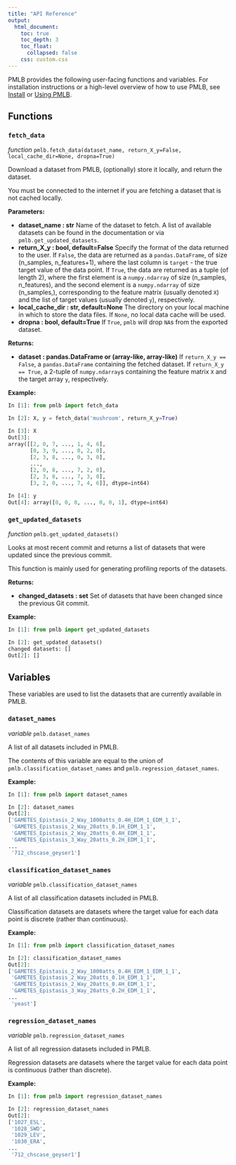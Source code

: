 ```yaml
---
title: "API Reference"
output:
  html_document:
    toc: true
    toc_depth: 3
    toc_float:
      collapsed: false
    css: custom.css
---
```


PMLB provides the following user-facing functions and variables. For installation instructions or a high-level overview of how to use PMLB, see [Install](./install.html) or [Using PMLB](./using.html).

## Functions

### `fetch_data` {#docstring-output}

*function* `pmlb.fetch_data(dataset_name, return_X_y=False, local_cache_dir=None, dropna=True)`

Download a dataset from PMLB, (optionally) store it locally, and return the dataset.

You must be connected to the internet if you are fetching a dataset that is not cached locally.

**Parameters:**

- **dataset_name : str**
  Name of the dataset to fetch. A list of available datasets can be found in the documentation or via `pmlb.get_updated_datasets`.
- **return_X_y : bool, default=False**
  Specify the format of the data returned to the user. If `False`, the data are returned as a `pandas.DataFrame`, of size (n_samples, n_features+1), where the last column is `target` - the true target value of the data point. If `True`, the data are returned as a tuple (of length 2), where the first element is a `numpy.ndarray` of size (n_samples, n_features), and the second element is a `numpy.ndarray` of size (n_samples,), corresponding to the feature matrix (usually denoted `X`) and the list of target values (usually denoted `y`), respectively.
- **local_cache_dir : str, default=None**
  The directory on your local machine in which to store the data files. If `None`, no local data cache will be used. 
- **dropna : bool, default=True**
  If `True`, `pmlb` will drop `NA`s from the exported dataset.

**Returns:**

- **dataset : pandas.DataFrame or (array-like, array-like)**
  If `return_X_y == False`, a `pandas.DataFrame` containing the fetched dataset. If `return_X_y == True`, a 2-tuple of `numpy.ndarray`s containing the feature matrix `X` and the target array `y`, respectively.

**Example:**

```python
In [1]: from pmlb import fetch_data

In [2]: X, y = fetch_data('mushroom', return_X_y=True)

In [3]: X
Out[3]: 
array([[2, 0, 7, ..., 1, 4, 6],
       [0, 3, 9, ..., 0, 2, 0],
       [2, 3, 8, ..., 0, 3, 0],
       ...,
       [2, 0, 8, ..., 7, 2, 0],
       [2, 3, 8, ..., 7, 3, 0],
       [3, 2, 0, ..., 7, 4, 6]], dtype=int64)

In [4]: y
Out[4]: array([0, 0, 0, ..., 0, 0, 1], dtype=int64)
```

### `get_updated_datasets` {#docstring-output}

*function* `pmlb.get_updated_datasets()`

Looks at most recent commit and returns a list of datasets that were updated since the previous commit.

This function is mainly used for generating profiling reports of the datasets.

**Returns:**

- **changed_datasets : set**
  Set of datasets that have been changed since the previous Git commit.

**Example:**

```python
In [1]: from pmlb import get_updated_datasets

In [2]: get_updated_datasets()
changed datasets: []
Out[2]: []
```

## Variables

These variables are used to list the datasets that are currently available in PMLB. 

### `dataset_names` {#docstring-output}

*variable* `pmlb.dataset_names`

A list of all datasets included in PMLB.

The contents of this variable are equal to the union of `pmlb.classification_dataset_names` and `pmlb.regression_dataset_names`.

**Example:**

```python
In [1]: from pmlb import dataset_names

In [2]: dataset_names
Out[2]: 
['GAMETES_Epistasis_2_Way_1000atts_0.4H_EDM_1_EDM_1_1',
 'GAMETES_Epistasis_2_Way_20atts_0.1H_EDM_1_1',
 'GAMETES_Epistasis_2_Way_20atts_0.4H_EDM_1_1',
 'GAMETES_Epistasis_3_Way_20atts_0.2H_EDM_1_1',
...
 '712_chscase_geyser1']
```

### `classification_dataset_names` {#docstring-output}

*variable* `pmlb.classification_dataset_names`

A list of all classification datasets included in PMLB.

Classification datasets are datasets where the target value for each data point is discrete (rather than continuous).

**Example:**

```python
In [1]: from pmlb import classification_dataset_names

In [2]: classification_dataset_names
Out[2]: 
['GAMETES_Epistasis_2_Way_1000atts_0.4H_EDM_1_EDM_1_1',
 'GAMETES_Epistasis_2_Way_20atts_0.1H_EDM_1_1',
 'GAMETES_Epistasis_2_Way_20atts_0.4H_EDM_1_1',
 'GAMETES_Epistasis_3_Way_20atts_0.2H_EDM_1_1',
...
 'yeast']
```

### `regression_dataset_names` {#docstring-output}

*variable* `pmlb.regression_dataset_names`

A list of all regression datasets included in PMLB.

Regression datasets are datasets where the target value for each data point is continuous (rather than discrete).

**Example:**

```python
In [1]: from pmlb import regression_dataset_names

In [2]: regression_dataset_names
Out[2]: 
['1027_ESL',
 '1028_SWD',
 '1029_LEV',
 '1030_ERA',
...
 '712_chscase_geyser1']
```
